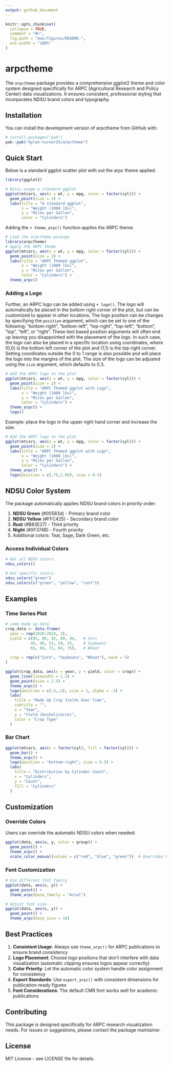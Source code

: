 ```yaml
---
output: github_document
---
```


<!-- README.md is generated from README.Rmd. Please edit that file -->

```r
knitr::opts_chunk$set(
  collapse = TRUE,
  comment = "#>",
  fig.path = "man/figures/README-",
  out.width = "100%"
)
```

# arpctheme

<!-- badges: start -->
<!-- badges: end -->

The `arpctheme` package provides a comprehensive ggplot2 theme and color system designed specifically for ARPC (Agricultural Research and Policy Center) data visualizations. It ensures consistent, professional styling that incorporates NDSU brand colors and typography.

## Installation

You can install the development version of arpctheme from GitHub with:

```r
# install.packages("pak")
pak::pak("dylan-turner25/arpctheme")
```

## Quick Start


Below is a standard ggplot scatter plot with out the arpc theme applied. 
```r
library(ggplot2)

# Basic usage a standard ggplot
ggplot(mtcars, aes(x = wt, y = mpg, color = factor(cyl))) +
  geom_point(size = 2) +
  labs(title = "A standard ggplot",
       x = "Weight (1000 lbs)", 
       y = "Miles per Gallon",
       color = "Cylinders")
```

Adding the `+ theme_arpc()` function applies the ARPC theme.
```r
# Load the arpctheme package
library(arpctheme)
# Apply the ARPC theme
ggplot(mtcars, aes(x = wt, y = mpg, color = factor(cyl))) +
  geom_point(size = 2) +
  labs(title = "ARPC Themed ggplot",
       x = "Weight (1000 lbs)", 
       y = "Miles per Gallon",
       color = "Cylinders") +
  theme_arpc()
```
### Adding a Logo

Further, an ARPC logo can be added using `+ logo()`. The logo will automatically be placed in the bottom right corner of the plot, but can be customized to appear in other locations. The logo position can be changes by specifying the `position` argument, which can be set to one of the following: "bottom-right", "bottom-left", "top-right", "top-left", "bottom", "top", "left", or "right". These text based position arguments will often end up leaving you disappointed with the placement of the logo. In such case, the logo can also be placed in a specific location using coordinates, where (0,0) is the bottom left corner of the plot and (1,1) is the top right corner. Setting coordinates outside the 0 to 1 range is also possible and will place the logo into the margins of the plot. The size of the logo can be adjusted using the `size` argument, which defaults to 0.3. 
```r

# Add the ARPC logo to the plot
ggplot(mtcars, aes(x = wt, y = mpg, color = factor(cyl))) +
  geom_point(size = 2) +
  labs(title = "ARPC Themed ggplot with Logo",
       x = "Weight (1000 lbs)", 
       y = "Miles per Gallon",
       color = "Cylinders") +
  theme_arpc() +
  logo()
```
Example: place the logo in the upper right hand corner and increase the size.
```r
# Add the ARPC logo to the plot
ggplot(mtcars, aes(x = wt, y = mpg, color = factor(cyl))) +
  geom_point(size = 2) +
  labs(title = "ARPC Themed ggplot with Logo",
       x = "Weight (1000 lbs)", 
       y = "Miles per Gallon",
       color = "Cylinders") +
  theme_arpc() +
  logo(position = c(.75,1.05), size = 0.5)
```




## NDSU Color System

The package automatically applies NDSU brand colors in priority order:

1. **NDSU Green** (#00583d) - Primary brand color
2. **NDSU Yellow** (#FFC425) - Secondary brand color  
3. **Rust** (#B83E27) - Third priority
4. **Night** (#0F374B) - Fourth priority
5. Additional colors: Teal, Sage, Dark Green, etc.

### Access Individual Colors

```r
# Get all NDSU colors
ndsu_colors()

# Get specific colors
ndsu_colors("green")
ndsu_colors(c("green", "yellow", "rust"))
```



## Examples

### Time Series Plot

```r
# some made up data
crop_data <- data.frame(
  year = rep(2020:2024, 3),
  yield = c(85, 88, 92, 89, 94,   # Corn
           45, 48, 52, 50, 55,    # Soybeans  
           65, 68, 71, 69, 75),   # Wheat
      
  crop = rep(c("Corn", "Soybeans", "Wheat"), each = 5)
)

ggplot(crop_data, aes(x = year, y = yield, color = crop)) +
  geom_line(linewidth = 1.2) +
  geom_point(size = 2.5) +
  theme_arpc() +
  logo(position = c(.5,.5), size = 1, alpha = .3) +
  labs(
    title = "Made Up Crop Yields Over Time",
    subtitle = "",
    x = "Year", 
    y = "Yield (bushels/acre)",
    color = "Crop Type"
  )
```

### Bar Chart

```r
ggplot(mtcars, aes(x = factor(cyl), fill = factor(cyl))) +
  geom_bar() +
  theme_arpc() +
  logo(position = "bottom-right", size = 0.5) +
  labs(
    title = "Distribution by Cylinder Count",
    x = "Cylinders",
    y = "Count",
    fill = "Cylinders"
  )
```

## Customization

### Override Colors

Users can override the automatic NDSU colors when needed:

```r
ggplot(data, aes(x, y, color = group)) +
  geom_point() +
  theme_arpc() +
  scale_color_manual(values = c("red", "blue", "green"))  # Overrides NDSU colors
```

### Font Customization

```r
# Use different font family
ggplot(data, aes(x, y)) +
  geom_point() +
  theme_arpc(base_family = "Arial")

# Adjust font size
ggplot(data, aes(x, y)) +
  geom_point() +
  theme_arpc(base_size = 16)
```

## Best Practices

1. **Consistent Usage**: Always use `theme_arpc()` for ARPC publications to ensure brand consistency
2. **Logo Placement**: Choose logo positions that don't interfere with data visualization (automatic clipping ensures logos appear correctly)
3. **Color Priority**: Let the automatic color system handle color assignment for consistency
4. **Export Standards**: Use `export_arpc()` with consistent dimensions for publication-ready figures
5. **Font Considerations**: The default CMR font works well for academic publications

## Contributing

This package is designed specifically for ARPC research visualization needs. For issues or suggestions, please contact the package maintainer.

## License

MIT License - see LICENSE file for details.